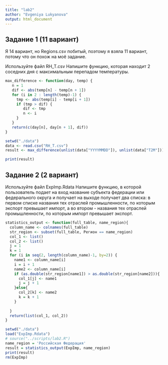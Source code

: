 ---
title: "lab2"
author: "Evgeniya Lukyanova"
output: html_document
---

## Задание 1 (11 вариант)

Я 14 вариант, но Regions.csv побитый, поэтому я взяла 11 вариант, потому что он похож на моё задание.

Используйте файл RH_T.csv Напишите функцию, которая находит 2 соседних дня с максимальным перепадом температуры.

```{r}

max_difference <- function(day, temp) {
   n = 1
   dif <- abs(temp[n] - temp[n + 1])
   for (i in 2 : length(temp)-1) {
     tmp <- abs(temp[i] - temp[i + 1])
     if (tmp > dif) {
        dif <- tmp
        n <- i
     }
   }
   return(c(day[n], day[n + 1], dif))
}

setwd("./data") 
data <- read.csv("RH_T.csv")
result <- max_difference(unlist(data["YYYYMMDD"]), unlist(data["T2M"]))

print(result)
```

## Задание 2 (2 вариант)

Используйте файл ExpImp.Rdata Напишите функцию, в которой пользователь подает на вход название субъекта федерации или федерального округа и получает на выходе получает два списка: в первом списке названия тех отраслей промышленности, по которым экспорт превышает импорт, а во втором - названия тех отраслей промышленности, по которым импорт превышает экспорт.

```{r}
statistics_output <- function(full_table, name_region){
  column_name <- colnames(full_table)
  str_region <- subset(full_table, Регион == name_region)
  col_1 <- list()
  col_2 <- list()
  j = 1
  k = 1
  for (i in seq(2, length(column_name)-1, by=2)) {
    name1 <- column_name[i]
    i = i + 1
    name2 <- column_name[i]
    if (as.double(str_region[name1]) > as.double(str_region[name2])){
      col_1[j] <- name1
      j = j + 1
    }else{
      col_2[k] <- name2
      k = k + 1
    }
    
  }
  return(list(col_1, col_2))
}

setwd("./data") 
load("ExpImp.Rdata")
# source("../scripts/lab2.R")
name_region = 'Российская Федерация'
result = statistics_output(ExpImp, name_region)
print(result)
rm(ExpImp)
```
